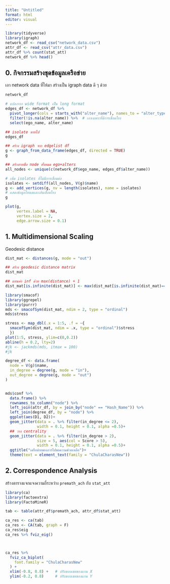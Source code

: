 ```yaml
---
title: "Untitled"
format: html
editor: visual
---
```


```r
library(tidyverse)
library(igraph)
network_df <- read_csv("network_data.csv")
attr_df <- read_csv("attr_data.csv")
attr_df %>% count(stat_att)
network_df %>% head()
```


## 0. กิจกรรมสร้างชุดข้อมูลเครือข่าย

เอา network data ที่ให้มา สร้างเป็น igraph data ดี ๆ ด้วย

```r
network_df
```

```r
# แปลงจาก wide format เป็น long format
edges_df <- network_df %>%
  pivot_longer(cols = starts_with("alter_name"), names_to = "alter_type", values_to = "alter_name") %>%
  filter(!is.na(alter_name)) %>%  # เอาเฉพาะที่มีการเชื่อมโยง
  select(ego_name, alter_name)
```


```r
## isolate หายไป
edges_df
```


```r
## สร้าง igraph จาก edgelist df
g <- graph_from_data_frame(edges_df, directed = TRUE)
g
```



```r
## สร้างรายชื่อ node ทั้งหมด ego+alters
all_nodes <- unique(c(network_df$ego_name, edges_df$alter_name))

# เพิ่ม isolates ที่ไม่มีการเชื่อมต่อ
isolates <- setdiff(all_nodes, V(g)$name)
g <- add_vertices(g, nv = length(isolates), name = isolates)
# แสดงข้อมูลโหนดและเส้นเชื่อมโยง
g
```
```r
plot(g,
     vertex.label = NA,
     vertex.size = 2,
     edge.arrow.size = 0.1)
```

## 1. Multidimensional Scaling

Geodesic distance

```r
dist_mat <- distances(g, mode = "out")
```



```r
## สร้าง geodesic distance matrix
dist_mat 

## แทนค่า inf ด้วย max(distance) + 1
dist_mat[is.infinite(dist_mat)] <- max(dist_mat[is.infinite(dist_mat)==F], na.rm = TRUE)+1

library(smacof)
library(ggrepel)
library(purrr)
mds <- smacofSym(dist_mat, ndim = 2, type = "ordinal")
mds$stress

stress <- map_dbl(.x = 1:5, .f = ~{
  smacofSym(dist_mat, ndim = .x, type = "ordinal")$stress
  })
plot(1:5, stress, ylim=c(0,0.2))
abline(h = 0.2, lty=2)
#jk <- jackmds(mds, itmax = 100)
#jk

degree_df <- data.frame(
  node = V(g)$name,
  in_degree = degree(g, mode = "in"),
  out_degree = degree(g, mode = "out")
)  


mds$conf %>% 
  data.frame() %>% 
  rownames_to_column("node") %>%
  left_join(attr_df, by = join_by("node" == "Hash_Name")) %>% 
  left_join(degree_df, by = "node") %>% 
  ggplot(aes(D1, D2))+
  geom_jitter(data = . %>% filter(in_degree <= 2),
              width = 0.1, height = 0.1, alpha =0.5)+
  ## วาง centrality
  geom_jitter(data = . %>% filter(in_degree > 2),
              size = 5, aes(col = Score > 5),
              width = 0.1, height = 0.1, alpha =0.5)+
  ggtitle("เครือข่ายของการไปขอความช่วยเหลือ")+
  theme(text = element_text(family = "ChulaCharasNew"))
```


## 2. Correspondence Analysis
 
สร้างตารางแจกแจงความถี่ระหว่าง `premath_ach` กับ `stat_att`

```r
library(ca)
library(factoextra)
library(FactoMineR)

tab <- table(attr_df$premath_ach, attr_df$stat_att)

ca_res <- ca(tab)
ca_res <- CA(tab, graph = F)
ca_res$eig
ca_res %>% fviz_eig()



ca_res %>% 
  fviz_ca_biplot(
    font.family = "ChulaCharasNew"
  ) +
  xlim(-0.8, 0.8) +   # ปรับขอบเขตของแกน X
  ylim(-0.2, 0.8)     # ปรับขอบเขตของแกน Y
```






















